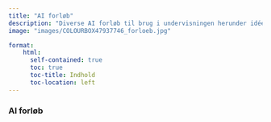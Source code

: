 ```yaml
---
title: "AI forløb"
description: "Diverse AI forløb til brug i undervisningen herunder idéer til SRO og SRP"
image: "images/COLOURBOX47937746_forloeb.jpg"

format:
    html: 
      self-contained: true
      toc: true
      toc-title: Indhold
      toc-location: left
---
```



### AI forløb

